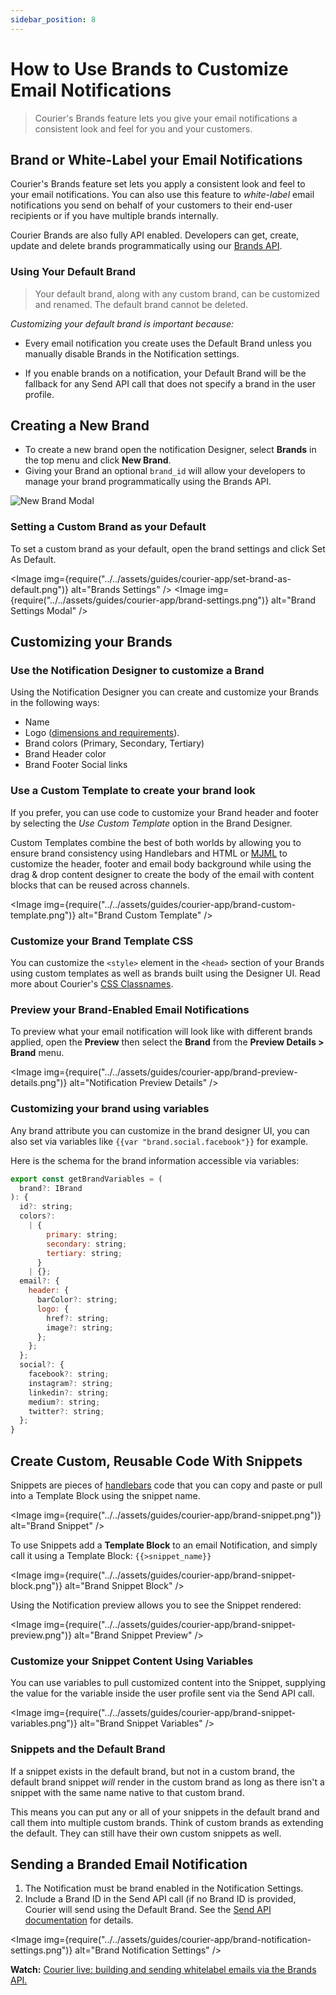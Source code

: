 ```yaml
---
sidebar_position: 8
---
```



# How to Use Brands to Customize Email Notifications

> Courier's Brands feature lets you give your email notifications a consistent look and feel for you and your customers.

## Brand or White-Label your Email Notifications

Courier's Brands feature set lets you apply a consistent look and feel to your email notifications. You can also use this feature to _white-label_ email notifications you send on behalf of your customers to their end-user recipients or if you have multiple brands internally.

Courier Brands are also fully API enabled. Developers can get, create, update and delete brands programmatically using our [Brands API](../../reference/brands/intro.mdx).

<YoutubeEmbed videoId="AR5joIs9Zeo" />

### Using Your Default Brand

> Your default brand, along with any custom brand, can be customized and renamed. The default brand cannot be deleted.

_Customizing your default brand is important because:_

- Every email notification you create uses the Default Brand unless you manually disable Brands in the Notification settings.

- If you enable brands on a notification, your Default Brand will be the fallback for any Send API call that does not specify a brand in the user profile.

## Creating a New Brand

- To create a new brand open the notification Designer, select **Brands** in the top menu and click **New Brand**.
- Giving your Brand an optional `brand_id` will allow your developers to manage your brand programmatically using the Brands API.

<GifWrapper width={845} height={475} caption="Creating a SendGrid API Key">

![New Brand Modal](../../assets/guides/courier-app/create-brand.gif)

</GifWrapper>

### Setting a Custom Brand as your Default

To set a custom brand as your default, open the brand settings and click Set As Default.

<Image
  img={require("../../assets/guides/courier-app/set-brand-as-default.png")}
  alt="Brands Settings"
/>
<Image
  img={require("../../assets/guides/courier-app/brand-settings.png")}
  alt="Brand Settings Modal"
/>

## Customizing your Brands

### Use the Notification Designer to customize a Brand

Using the Notification Designer you can create and customize your Brands in the following ways:

- Name
- Logo ([dimensions and requirements](https://help.courier.com/en/articles/4260756-logo-dimensions-for-email-templates)).
- Brand colors (Primary, Secondary, Tertiary)
- Brand Header color
- Brand Footer Social links

### Use a Custom Template to create your brand look

If you prefer, you can use code to customize your Brand header and footer by selecting the _Use Custom Template_ option in the Brand Designer.

Custom Templates combine the best of both worlds by allowing you to ensure brand consistency using Handlebars and HTML or [MJML](https://mjml.io/) to customize the header, footer and email body background while using the drag & drop content designer to create the body of the email with content blocks that can be reused across channels.

<Image
  img={require("../../assets/guides/courier-app/brand-custom-template.png")}
  alt="Brand Custom Template"
/>

### Customize your Brand Template CSS

You can customize the `<style>` element in the `<head>` section of your Brands using custom templates as well as brands built using the Designer UI. Read more about Courier's [CSS Classnames](https://help.courier.com/en/articles/4221118-css-classnames-for-brand-email-templates).

### Preview your Brand-Enabled Email Notifications

To preview what your email notification will look like with different brands applied, open the **Preview** then select the **Brand** from the **Preview Details > Brand** menu.

<Image
  img={require("../../assets/guides/courier-app/brand-preview-details.png")}
  alt="Notification Preview Details"
/>

### Customizing your brand using variables

Any brand attribute you can customize in the brand designer UI, you can also set via variables like `{{var "brand.social.facebook"}}` for example.

Here is the schema for the brand information accessible via variables:

```js
export const getBrandVariables = (
  brand?: IBrand
): {
  id?: string;
  colors?:
    | {
        primary: string;
        secondary: string;
        tertiary: string;
      }
    | {};
  email?: {
    header: {
      barColor?: string;
      logo: {
        href?: string;
        image?: string;
      };
    };
  };
  social?: {
    facebook?: string;
    instagram?: string;
    linkedin?: string;
    medium?: string;
    twitter?: string;
  };
}
```

## Create Custom, Reusable Code With Snippets

Snippets are pieces of [handlebars](https://handlebarsjs.com/) code that you can copy and paste or pull into a Template Block using the snippet name.

<Image img={require("../../assets/guides/courier-app/brand-snippet.png")} alt="Brand Snippet" />

To use Snippets add a **Template Block** to an email Notification, and simply call it using a Template Block: `{{>snippet_name}}`

<Image
  img={require("../../assets/guides/courier-app/brand-snippet-block.png")}
  alt="Brand Snippet Block"
/>

Using the Notification preview allows you to see the Snippet rendered:

<Image
  img={require("../../assets/guides/courier-app/brand-snippet-preview.png")}
  alt="Brand Snippet Preview"
/>

### Customize your Snippet Content Using Variables

You can use variables to pull customized content into the Snippet, supplying the value for the variable inside the user profile sent via the Send API call.

<Image
  img={require("../../assets/guides/courier-app/brand-snippet-variables.png")}
  alt="Brand Snippet Variables"
/>

### Snippets and the Default Brand

If a snippet exists in the default brand, but not in a custom brand, the default brand snippet _will_ render in the custom brand as long as there isn't a snippet with the same name native to that custom brand.

This means you can put any or all of your snippets in the default brand and call them into multiple custom brands. Think of custom brands as extending the default. They can still have their own custom snippets as well.

## Sending a Branded Email Notification

1. The Notification must be brand enabled in the Notification Settings.
2. Include a Brand ID in the Send API call (if no Brand ID is provided, Courier will send using the Default Brand. See the [Send API documentation](../../reference/send/intro.mdx) for details.

<Image
  img={require("../../assets/guides/courier-app/brand-notification-settings.png")}
  alt="Brand Notification Settings"
/>

**Watch:** [Courier live: building and sending whitelabel emails via the Brands API.](https://help.courier.com/en/articles/4313169-courier-live-branding-and-white-labeling-email-notifications)
